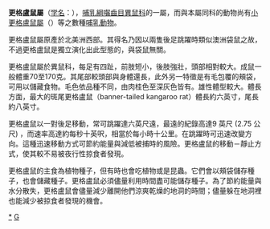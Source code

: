 {{Automatic taxobox
| taxon = Dipodomys
| authority =  [[J._E._Gray|J. E. Gray]], 1841
| image = Padre Island kangaroo rat.jpg
| image_caption = ''Dipodomys compactus''
| type_species= ''Dipodomys phillipsii''
| type_species_authority =J. E. Gray, 1841
}}

'''更格盧鼠屬'''（[[学名|学名]]：''{{lang|la|Dipodomys}}''），[[哺乳綱|哺乳綱]][[囓齒目|囓齒目]][[異鼠科|異鼠科]]的一屬，而與本屬同科的動物尚有[[小更格盧鼠屬|小更格盧鼠屬]]（''{{lang|la|Microdipodops}}''）等之數種[[哺乳動物|哺乳動物]]。

更格盧鼠屬原產於北美洲西部。其得名乃因以兩隻後足跳躍時類似澳洲袋鼠之故，不過更格盧鼠是獨立演化出此型態的，與袋鼠無關。

更格盧鼠屬於異鼠科，每足有四趾，前肢短小，後肢強壯，頭部相對較大。成鼠一般體重70至170克。其尾部較頭部與身體還長，此外另一特徵是有毛包覆的頰袋，可用以儲藏食物。毛色依品種不同，由肉桂色至深灰色皆有。雄性體型較大。體長方面，最大的斑尾更格盧鼠（banner-tailed kangaroo rat）體長約六英寸，尾長約八英寸。

更格盧鼠以一對後足移動，常可跳躍達六英尺遠，最遠的紀錄高達9 英尺 (2.75 公尺) ，而速率高達約每秒十英呎，相當於每小時十公里。在跳躍時可迅速改變方向。這種迅速移動方式可節約能量與減低被捕時的風險。更格盧鼠的移動－靜止方式，使其較不易被夜行性掠食者發現。

更格盧鼠的主食為植物種子，但有時也會吃植物或是昆蟲。它們會以頰袋儲存種子，也會儲藏種子。更格盧鼠必須儘量利用時間盡可能儲存種子。為了節約能量與水分散失，更格盧鼠會儘量減少離開他們涼爽乾燥的地洞的時間；儘量躲在地洞裡也能減少被掠食者發現的機會。

{{维基物种|Dipodomys}}
{{Commons category|Dipodomys}}
{{Taxonbar|from=Q120094}}

[[Category:更格盧鼠屬|*]]
[[Category:異鼠科|G]]


{{啮齿目小作品}}